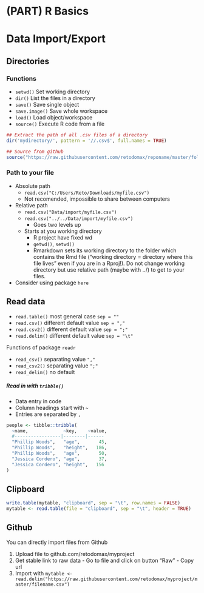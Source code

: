 # (PART) R Basics {-} 

# Data Import/Export

## Directories

### Functions

* `setwd()` Set working directory
* `dir()` List the files in a directory
* `save()` Save single object
* `save.image()` Save whole workspace
* `load()` Load object/workspace
* `source()` Execute R code from a file

```r
## Extract the path of all .csv files of a directory
dir('mydirectory/', pattern = '//.csv$', full.names = TRUE)
```

```r
## Source from github
source("https://raw.githubusercontent.com/retodomax/reponame/master/foldername/filename.R")
```


### Path to your file

* Absolute path
    - `read.csv("C:/Users/Reto/Downloads/myfile.csv")`
    - Not recomended, impossible to share between computers
* Relative path
    - `read.csv("Data/import/myfile.csv")`
    - `read.csv("../../Data/import/myfile.csv")`
        * Goes two levels up
    - Starts at you working directory
        * R project have fixed wd
        * `getwd()`, `setwd()`
        * Rmarkdown sets its working directory to the folder which contains the Rmd file (“working directory = directory where this file lives” even if you are in a Rproj!). Do not change working directory but use relative path (maybe with ../) to get to your files.
* Consider using package `here`


## Read data

* `read.table()` most general case `sep = ""`
* `read.csv()` different default value `sep = ","`
* `read.csv2()` different default value `sep = ";"`
* `read.delim()` different default value `sep = "\t"`

Functions of package `readr`

* `read_csv()` separating value `","`
* `read_csv2()` separating value `";"`
* `read_delim()` no default

##### Read in with `tribble()` {-}
* Data entry in code
* Column headings start with `~`
* Entries are separated by `,`

```r
people <- tibble::tribble(
  ~name,             ~key,    ~value,
  #-----------------|--------|------
  "Phillip Woods",   "age",       45,
  "Phillip Woods",   "height",   186,
  "Phillip Woods",   "age",       50,
  "Jessica Cordero", "age",       37,
  "Jessica Cordero", "height",   156
)
```



## Clipboard

```r
write.table(mytable, "clipboard", sep = "\t", row.names = FALSE)
mytable <- read.table(file = "clipboard", sep = "\t", header = TRUE)
```


## Github

You can directly import files from Github

1) Upload file to github.com/retodomax/myproject
2) Get stable link to raw data
        - Go to file and click on button "Raw"
        - Copy url
3) Import with `mytable <- read.delim("https://raw.githubusercontent.com/retodomax/myproject/master/filename.csv")`




